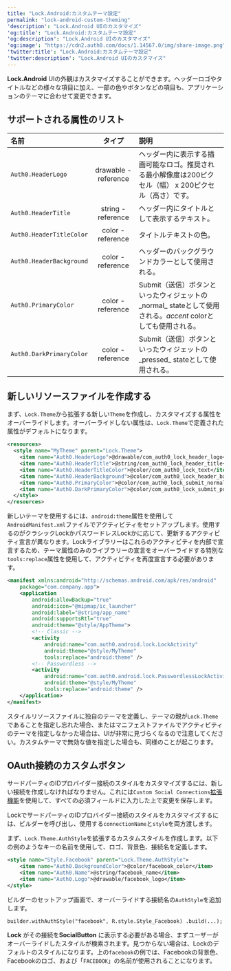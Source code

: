 ---
title: "Lock.Android:カスタムテーマ設定"
permalink: "lock-android-custom-theming"
'description': "Lock.Android UIのカスタマイズ"
'og:title': "Lock.Android:カスタムテーマ設定"
'og:description': "Lock.Android UIのカスタマイズ"
'og:image': "https://cdn2.auth0.com/docs/1.14567.0/img/share-image.png"
'twitter:title': "Lock.Android:カスタムテーマ設定"
'twitter:description': "Lock.Android UIのカスタマイズ"
---

**Lock.Android** UIの外観はカスタマイズすることができます。ヘッダーロゴやタイトルなどの様々な項目に加え、一部の色やボタンなどの項目も、アプリケーションのテーマに合わせて変更できます。

## サポートされる属性のリスト

| 名前 | タイプ | 説明 |
| :--- | :---: | :--- |
| `Auth0.HeaderLogo` | drawable - reference | ヘッダー内に表示する描画可能なロゴ。推奨される最小解像度は200ピクセル（幅） x 200ピクセル（高さ）です。 |
| `Auth0.HeaderTitle` | string - reference | ヘッダー内にタイトルとして表示するテキスト。 |
| `Auth0.HeaderTitleColor` | color - reference | タイトルテキストの色。 |
| `Auth0.HeaderBackground` | color - reference | ヘッダーのバックグラウンドカラーとして使用される。 |
| `Auth0.PrimaryColor` | color - reference | Submit（送信）ボタンといったウィジェットの_normal_ stateとして使用される。<em>accent</em> colorとしても使用される。 |
| `Auth0.DarkPrimaryColor` | color - reference | Submit（送信）ボタンといったウィジェットの_pressed_ stateとして使用される。 |

## 新しいリソースファイルを作成する

まず、`Lock.Theme`から拡張する新しい`Theme`を作成し、カスタマイズする属性をオーバーライドします。オーバーライドしない属性は、`Lock.Theme`で定義された属性がデフォルトになります。

```xml lines
<resources>
  <style name="MyTheme" parent="Lock.Theme">
    <item name="Auth0.HeaderLogo">@drawable/com_auth0_lock_header_logo</item>
    <item name="Auth0.HeaderTitle">@string/com_auth0_lock_header_title</item>
    <item name="Auth0.HeaderTitleColor">@color/com_auth0_lock_text</item>
    <item name="Auth0.HeaderBackground">@color/com_auth0_lock_header_background</item>
    <item name="Auth0.PrimaryColor">@color/com_auth0_lock_submit_normal</item>
    <item name="Auth0.DarkPrimaryColor">@color/com_auth0_lock_submit_pressed</item>
  </style>
</resources>
```

新しいテーマを使用するには、`android:theme`属性を使用して`AndroidManifest.xml`ファイルでアクティビティをセットアップします。使用するのがクラシックLockかパスワードレスLockかに応じて、更新するアクティビティ宣言が異なります。Lockライブラリーはこれらのアクティビティを内部で宣言するため、テーマ属性のみのライブラリーの宣言をオーバーライドする特別な`tools:replace`属性を使用して、アクティビティを再度宣言する必要があります。

```xml lines
<manifest xmlns:android="http://schemas.android.com/apk/res/android"
    package="com.company.app">
    <application
        android:allowBackup="true"
        android:icon="@mipmap/ic_launcher"
        android:label="@string/app_name"
        android:supportsRtl="true"
        android:theme="@style/AppTheme">
        <!-- Classic -->
        <activity
            android:name="com.auth0.android.lock.LockActivity"
            android:theme="@style/MyTheme"
            tools:replace="android:theme" />
        <!-- Passwordless -->
        <activity
            android:name="com.auth0.android.lock.PasswordlessLockActivity"
            android:theme="@style/MyTheme"
            tools:replace="android:theme" />
    </application>
</manifest>
```

<Warning>

スタイルリソースファイルに独自のテーマを定義し、テーマの親が`Lock.Theme`であることを指定し忘れた場合、またはマニフェストファイルでアクティビティのテーマを指定しなかった場合は、UIが非常に見づらくなるので注意してください。カスタムテーマで無効な値を指定した場合も、同様のことが起こります。

</Warning>

## OAuth接続のカスタムボタン

サードパーティのIDプロバイダー接続のスタイルをカスタマイズするには、新しい接続を作成しなければなりません。これには`Custom Social Connections`[拡張機能](https://manage.auth0.com/#/extensions)を使用して、すべての必須フィールドに入力した上で変更を保存します。

LockでサードパーティのIDプロバイダー接続のスタイルをカスタマイズするには、ビルダーを呼び出し、使用する`connectionName`と`style`を両方渡します。

まず、`Lock.Theme.AuthStyle`を拡張するカスタムスタイルを作成します。以下の例のようなキーの名前を使用して、ロゴ、背景色、接続名を定義します。

```xml lines
<style name="Style.Facebook" parent="Lock.Theme.AuthStyle">
    <item name="Auth0.BackgroundColor">@color/facebook_color</item>
    <item name="Auth0.Name">@string/facebook_name</item>
    <item name="Auth0.Logo">@drawable/facebook_logo</item>
</style>
```

ビルダーのセットアップ画面で、オーバーライドする接続名の`AuthStyle`を追加します。

`builder.withAuthStyle("facebook", R.style.Style_Facebook)
.build(...);`

**Lock** がその接続を**SocialButton** に表示する必要がある場合、まずユーザーがオーバーライドしたスタイルが検索されます。見つからない場合は、Lockのデフォルトのスタイルになります。上の`facebook`の例では、Facebookの背景色、Facebookのロゴ、および「`FACEBOOK`」の名前が使用されることになります。
